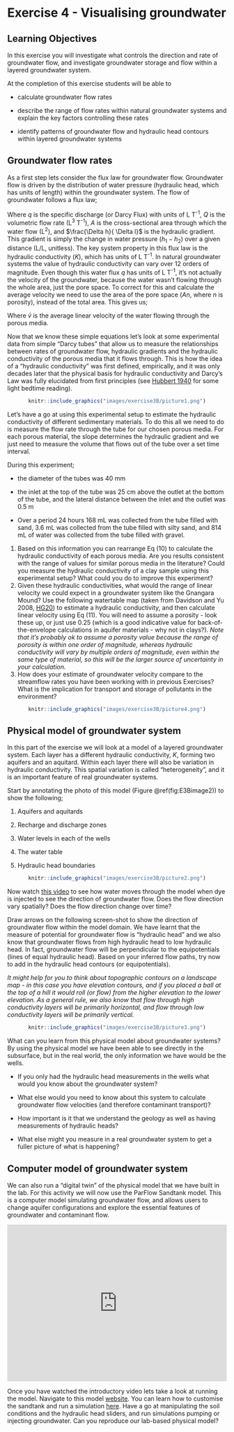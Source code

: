 # Exercise 4 - Visualising groundwater {#E4 .unnumbered}

## Learning Objectives{#E4_1 .unnumbered}

In this exercise you will investigate what controls the direction and rate of groundwater flow, and investigate groundwater storage and flow within a layered groundwater system.

At the completion of this exercise students will be able to

-   calculate groundwater flow rates

-   describe the range of flow rates within natural groundwater systems and explain the key factors controlling these rates

-   identify patterns of groundwater flow and hydraulic head contours within layered groundwater systems

## Groundwater flow rates {#E4_2 .unnumbered}

As a first step lets consider the flux law for groundwater flow. Groundwater flow is driven by the distribution of water pressure (hydraulic head, which has units of length) within the groundwater system. The flow of groundwater follows a flux law;

<center>

```{=tex}
\begin{equation}
q=\frac{Q}{A}=-K \frac{\Delta h}{\Delta l}                                                         (\#eq:E3Bequation1)
\end{equation}
```
</center>

Where $q$ is the specific discharge (or Darcy Flux) with units of L T^-1^, $Q$ is the volumetric flow rate (L^3^ T^-1^), $A$ is the cross-sectional area through which the water flow (L^2^), and $\frac{\Delta h}{ \Delta l}$ is the hydraulic gradient. This gradient is simply the change in water pressure ($h_1-h_2$) over a given distance (L/L, unitless). The key system property in this flux law is the hydraulic conductivity ($K$), which has units of L T^-1^. In natural groundwater systems the value of hydraulic conductivity can vary over 12 orders of magnitude. Even though this water flux $q$ has units of L T^-1^, it's not actually the velocity of the groundwater, because the water wasn't flowing through the whole area, just the pore space. To correct for this and calculate the average velocity we need to use the area of the pore space ($An$, where $n$ is porosity), instead of the total area. This gives us;

<center>

```{=tex}
\begin{equation}
\bar{v}=\ \frac{Q}{An}=-\frac{K}{n} \frac{\Delta h}{\Delta l}                                           (\#eq:E3Bequation2)
\end{equation}
```
</center>

Where $\bar{v}$ is the average linear velocity of the water flowing through the porous media.

Now that we know these simple equations let's look at some experimental data from simple "Darcy tubes" that allow us to measure the relationships between rates of groundwater flow, hydraulic gradients and the hydraulic conductivity of the porous media that it flows through. This is how the idea of a "hydraulic conductivity" was first defined, empirically, and it was only decades later that the physical basis for hydraulic conductivity and Darcy's Law was fully elucidated from first principles (see [Hubbert 1940](https://agupubs.onlinelibrary.wiley.com/doi/abs/10.1029/TR021i002p00648-1) for some light bedtime reading).

<center>

```r
knitr::include_graphics("images/exercise3B/picture1.png")
```

</center>

Let's have a go at using this experimental setup to estimate the hydraulic conductivity of different sedimentary materials. To do this all we need to do is measure the flow rate through the tube for our chosen porous media. For each porous material, the slope determines the hydraulic gradient and we just need to measure the volume that flows out of the tube over a set time interval.

During this experiment;

-   the diameter of the tubes was 40 mm

-   the inlet at the top of the tube was 25 cm above the outlet at the bottom of the tube, and the lateral distance between the inlet and the outlet was 0.5 m

-   Over a period 24 hours 168 mL was collected from the tube filled with sand, 3.6 mL was collected from the tube filled with silty sand, and 814 mL of water was collected from the tube filled with gravel.

1.  Based on this information you can rearrange Eq (10) to calculate the hydraulic conductivity of each porous media. Are you results consistent with the range of values for similar porous media in the literature? Could you measure the hydraulic conductivity of a clay sample using this experimental setup? What could you do to improve this experiment?
2.  Given these hydraulic conductivities, what would the range of linear velocity we could expect in a groundwater system like the Gnangara Mound? Use the following watertable map (taken from Davidson and Yu 2008, [HG20](https://www.water.wa.gov.au/__data/assets/pdf_file/0015/5280/71802.pdf)) to estimate a hydraulic conductivity, and then calculate linear velocity using Eq (11). You will need to assume a porosity - look these up, or just use 0.25 (which is a good indicative value for back-of-the-envelope calculations in aquifer materials - why not in clays?). *Note that it's probably ok to assume a porosity value because the range of porosity is within one order of magnitude, whereas hydraulic conductivity will vary by multiple orders of magnitude, even within the same type of material, so this will be the larger source of uncertainty in your calculation.*
3.  How does your estimate of groundwater velocity compare to the streamflow rates you have been working with in previous Exercises? What is the implication for transport and storage of pollutants in the environment?

<center>

```r
knitr::include_graphics("images/exercise3B/picture4.png")
```

</center>

## Physical model of groundwater system {#E3B_3 .unnumbered}

In this part of the exercise we will look at a model of a layered groundwater system. Each layer has a different hydraulic conductivity, $K$, forming two aquifers and an aquitard. Within each layer there will also be variation in hydraulic conductivity. This spatial variation is called "heterogeneity", and it is an important feature of real groundwater systems.

Start by annotating the photo of this model (Figure \@ref(fig:E3Bimage2)) to show the following;

1)  Aquifers and aquitards

2)  Recharge and discharge zones

3)  Water levels in each of the wells

4)  The water table

5)  Hydraulic head boundaries

<center>
```r
knitr::include_graphics("images/exercise3B/picture2.png")
```
</center>

Now watch [this video](https://echo360.org.au/media/beef71b3-fdca-4a62-9a58-4ad9f0b7b58a/public) to see how water moves through the model when dye is injected to see the direction of groundwater flow. Does the flow direction vary spatially? Does the flow direction change over time?

Draw arrows on the following screen-shot to show the direction of groundwater flow within the model domain. We have learnt that the measure of potential for groundwater flow is "hydraulic head" and we also know that groundwater flows from high hydraulic head to low hydraulic head. In fact, groundwater flow will be perpendicular to the equipotentials (lines of equal hydraulic head). Based on your inferred flow paths, try now to add in the hydraulic head contours (or equipotentials).

*It might help for you to think about topographic contours on a landscape map - in this case you have elevation contours, and if you placed a ball at the top of a hill it would roll (or flow) from the higher elevation to the lower elevation. As a general rule, we also know that flow through high conductivity layers will be primarily horizontal, and flow through low conductivity layers will be primarily vertical.*

<center>

```r
knitr::include_graphics("images/exercise3B/picture3.png")
```

</center>

What can you learn from this physical model about groundwater systems? By using the physical model we have been able to see directly in the subsurface, but in the real world, the only information we have would be the wells.

-   If you only had the hydraulic head measurements in the wells what would you know about the groundwater system?

-   What else would you need to know about this system to calculate groundwater flow velocities (and therefore contaminant transport)?

-   How important is it that we understand the geology as well as having measurements of hydraulic heads?

-   What else might you measure in a real groundwater system to get a fuller picture of what is happening?

## Computer model of groundwater system {#E3B_4 .unnumbered}

We can also run a "digital twin" of the physical model that we have built in the lab. For this activity we will now use the ParFlow Sandtank model. This is a computer model simulating groundwater flow, and allows users to change aquifer configurations and explore the essential features of groundwater and contaminant flow.

<center>

<iframe title="vimeo-player" src="https://player.vimeo.com/video/398697315" width="100%" height="360" frameborder="0" allowfullscreen>

</iframe>

</center>

Once you have watched the introductory video lets take a look at running the model. Navigate to this model [website](https://pvw.kitware.com/sandtank/). You can learn how to customise the sandtank and run a simulation [here](https://www.hydroframe.org/sand-tank-user-manual). Have a go at manipulating the soil conditions and the hydraulic head sliders, and run simulations pumping or injecting groundwater. Can you reproduce our lab-based physical model?
